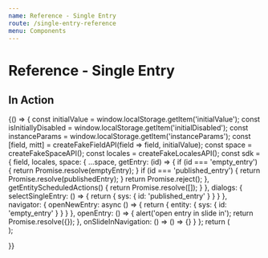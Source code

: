 ```yaml
---
name: Reference - Single Entry
route: /single-entry-reference
menu: Components
---
```


# Reference - Single Entry


## In Action

<Playground>
  {() => {
    const initialValue = window.localStorage.getItem('initialValue');
    const isInitiallyDisabled = window.localStorage.getItem('initialDisabled');
    const instanceParams = window.localStorage.getItem('instanceParams');
    const [field, mitt] = createFakeFieldAPI(field => field, initialValue);
    const space = createFakeSpaceAPI();
    const locales = createFakeLocalesAPI();
    const sdk = {
      field,
      locales,
      space: {
        ...space,
        getEntry: (id) => {
          if (id === 'empty_entry') {
            return Promise.resolve(emptyEntry);
          }
          if (id === 'published_entry') {
            return Promise.resolve(publishedEntry);
          }
          return Promise.reject();
        },
        getEntityScheduledActions() {
          return Promise.resolve([]);
        }
      },
      dialogs: {
        selectSingleEntry: () => {
          return {
            sys: {
              id: 'published_entry'
            }
          }
        }
      },
      navigator: {
        openNewEntry: async () => {
          return {
            entity: {
              sys: {
                id: 'empty_entry'
              }
            }
          }
        },
        openEntry: () => {
          alert('open entry in slide in');
          return Promise.resolve({});
        },
        onSlideInNavigation: () => () => {}
      }
    };
    return (
      <div>
        <SingleEntryReferenceEditor
          viewType="card"
          sdk={sdk}
          isInitiallyDisabled={false}
          parameters={{
            instance: {
              canCreateEntity: true
            }
          }}
         />
        <ActionsPlayground mitt={mitt} />
      </div>
    );

}}

</Playground>
